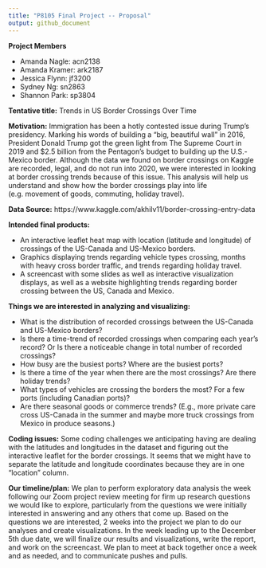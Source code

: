 ```yaml
---
title: "P8105 Final Project -- Proposal"
output: github_document
---
```


**Project Members**

* Amanda Nagle:           acn2138
* Amanda Kramer:          ark2187
* Jessica Flynn:          jf3200
* Sydney Ng:              sn2863
* Shannon Park:           sp3804

**Tentative title:** Trends in US Border Crossings Over Time 

**Motivation:** Immigration has been a hotly contested issue during Trump’s presidency. Marking his words of building a “big, beautiful wall” in 2016, President Donald Trump got the green light from The Supreme Court in 2019 and $2.5 billion from the Pentagon’s budget to building up the U.S.-Mexico border. Although the data we found on border crossings on Kaggle are recorded, legal, and do not run into 2020, we were interested in looking at border crossing trends because of this issue. This analysis will help us understand and show how the border crossings play into life (e.g. movement of goods, commuting, holiday travel).

**Data Source:** https://www.kaggle.com/akhilv11/border-crossing-entry-data

**Intended final products:**

* An interactive leaflet heat map with location (latitude and longitude) of crossings of the US-Canada and US-Mexico borders.
* Graphics displaying trends regarding vehicle types crossing, months with heavy cross border traffic, and trends regarding holiday travel.
* A screencast with some slides as well as interactive visualization displays, as well as a website highlighting trends regarding border crossing between the US, Canada and Mexico.

**Things we are interested in analyzing and visualizing:**

* What is the distribution of recorded crossings between the US-Canada and US-Mexico borders?
* Is there a time-trend of recorded crossings when comparing each year's record? Or Is there a noticeable change in total number of recorded crossings?
* How busy are the busiest ports? Where are the busiest ports?
* Is there a time of the year when there are the most crossings? Are there holiday trends?
* What types of vehicles are crossing the borders the most? For a few ports (including Canadian ports)?
* Are there seasonal goods or commerce trends? (E.g., more private care cross US-Canada in the summer and maybe more truck crossings from Mexico in produce seasons.)

**Coding issues:** Some coding challenges we anticipating having are dealing with the latitudes and longitudes in the dataset and figuring out the interactive leaflet for the border crossings. It seems that we might have to separate the latitude and longitude coordinates because they are in one "location" column.

**Our timeline/plan:** We plan to perform exploratory data analysis the week following our Zoom project review meeting for firm up research questions we would like to explore, particularly from the questions we were initially interested in answering and any others that come up. Based on the questions we are interested, 2 weeks into the project we plan to do our analyses and create visualizations. In the week leading up to the December 5th due date, we will finalize our results and visualizations, write the report, and work on the screencast. We plan to meet at back together once a week and as needed, and to communicate pushes and pulls.

